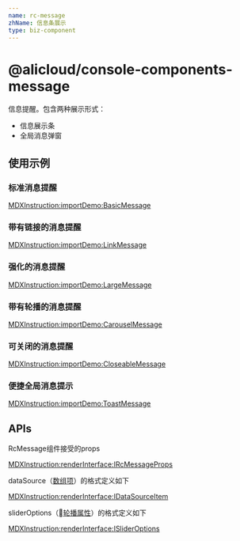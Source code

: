 ```yaml
---
name: rc-message
zhName: 信息条展示
type: biz-component
---
```


# @alicloud/console-components-message

信息提醒。包含两种展示形式：
- 信息展示条
- 全局消息弹窗

## 使用示例

### 标准消息提醒

[MDXInstruction:importDemo:BasicMessage](./stories/basic.tsx)

### 带有链接的消息提醒

[MDXInstruction:importDemo:LinkMessage](./stories/linkMessage.tsx)

### 强化的消息提醒

[MDXInstruction:importDemo:LargeMessage](./stories/largeMessage.tsx)

### 带有轮播的消息提醒

[MDXInstruction:importDemo:CarouselMessage](./stories/carouselMessage.tsx)

### 可关闭的消息提醒

[MDXInstruction:importDemo:CloseableMessage](./stories/closeableMessage.tsx)

### 便捷全局消息提示

[MDXInstruction:importDemo:ToastMessage](./stories/toastMessage.tsx)

## APIs

RcMessage组件接受的props

[MDXInstruction:renderInterface:IRcMessageProps](./api-json/api.json)

dataSource（[数组项](#IRcMessageProps.dataSource)）的格式定义如下

[MDXInstruction:renderInterface:IDataSourceItem](./api-json/api.json)

sliderOptions（[轮播属性](#IRcMessageProps.sliderOptions)）的格式定义如下

[MDXInstruction:renderInterface:ISliderOptions](./api-json/api.json)
